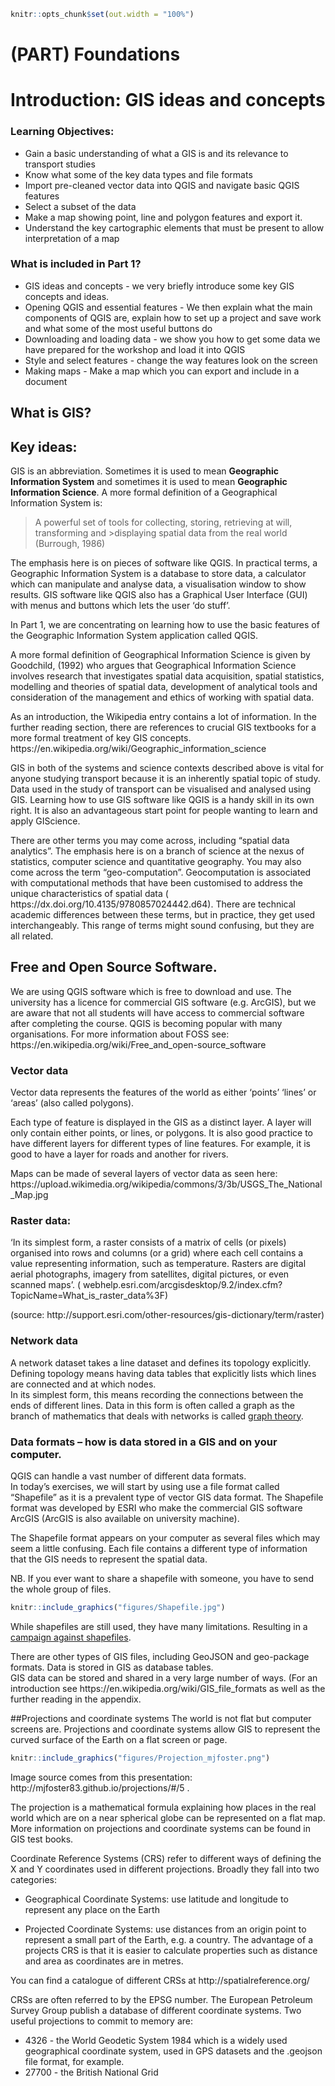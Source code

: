 \mainmatter

```r
knitr::opts_chunk$set(out.width = "100%")
```

# (PART) Foundations {-}


# Introduction: GIS ideas and concepts



### Learning Objectives: 
*    Gain a basic understanding of what a GIS is and its relevance to transport studies
*    Know what some of the key data types and file formats
*    Import pre-cleaned vector data into QGIS and navigate basic QGIS features
*    Select a subset of the data
*    Make a map showing point, line and polygon features and export it.  
*    Understand the key cartographic elements that must be present to allow interpretation of a map

### What is included in Part 1?

*    GIS ideas and concepts - we very briefly introduce some key GIS concepts and ideas.  
*    Opening QGIS and essential features - We then explain what the main components of QGIS are, explain how to set up a project and save work and what some of the most useful buttons do
*    Downloading and loading data - we show you how to get some data we have prepared for the workshop and load it into QGIS
*    Style and select features - change the way features look on the screen
*    Making maps - Make a map which you can export and include in a document 




## What is GIS? 


## Key ideas: 
GIS is an abbreviation.  Sometimes it is used to mean **Geographic Information System** and sometimes it is used to mean **Geographic Information Science**.  A more formal definition of a Geographical Information System is: 

>A powerful set of tools for collecting, storing, retrieving at will, transforming and >displaying spatial data from the real world 
(Burrough, 1986) 

The emphasis here is on pieces of software like QGIS.  In practical terms, a Geographic Information System is a database to store data, a calculator which can manipulate and analyse data, a visualisation window to show results. GIS software like QGIS also has a Graphical User Interface (GUI) with menus and buttons which lets the user 'do stuff'.  

In Part 1, we are concentrating on learning how to use the basic features of the Geographic Information System application called QGIS.


A more formal definition of Geographical Information Science is given by  
Goodchild, (1992) who argues that Geographical Information Science involves research that investigates spatial data acquisition, spatial statistics, modelling and theories of spatial data, development of analytical tools and consideration of the management and ethics of working with spatial data.  

As an introduction, the Wikipedia entry contains a lot of information.  In the further reading section, there are references to crucial GIS textbooks for a more formal treatment of key GIS concepts.    
https://en.wikipedia.org/wiki/Geographic_information_science 



GIS in both of the systems and science contexts described above is vital for anyone studying transport because it is an inherently spatial topic of study.  Data used in the study of transport can be visualised and analysed using GIS.  Learning how to use GIS software like QGIS is a handy skill in its own right.  It is also an advantageous start point for people wanting to learn and apply GIScience.

There are other terms you may come across, including "spatial data analytics". The emphasis here is on a branch of science at the nexus of statistics, computer science and quantitative geography.  You may also come across the term "geo-computation".  Geocomputation is associated with computational methods that have been customised to address the unique characteristics of spatial data ( https://dx.doi.org/10.4135/9780857024442.d64).  There are technical academic differences between these terms, but in practice, they get used interchangeably. This range of terms might sound confusing, but they are all related.  


## Free and Open Source Software.  
We are using QGIS software which is free to download and use.  The university has a licence for commercial GIS software (e.g. ArcGIS), but we are aware that not all students will have access to commercial software after completing the course.  QGIS is becoming popular with many organisations.    For more information about FOSS see: https://en.wikipedia.org/wiki/Free_and_open-source_software 



### Vector data
Vector data represents the features of the world as either 'points' 'lines' or 'areas' (also called polygons).
 
Each type of feature is displayed in the GIS as a distinct layer.  A layer will only contain either points, or lines, or polygons.  It is also good practice to have different layers for different types of line features.  For example, it is good to have a layer for roads and another for rivers.  

Maps can be made of several layers of vector data as seen here:  
https://upload.wikimedia.org/wikipedia/commons/3/3b/USGS_The_National_Map.jpg
 

 

###  Raster data:  
'In its simplest form, a raster consists of a matrix of cells (or pixels) organised into rows and columns (or a grid) where each cell contains a value representing information, such as temperature. Rasters are digital aerial photographs, imagery from satellites, digital pictures, or even scanned maps'. (
webhelp.esri.com/arcgisdesktop/9.2/index.cfm?TopicName=What_is_raster_data%3F)
 
(source:  http://support.esri.com/other-resources/gis-dictionary/term/raster) 

### Network data
A network dataset takes a line dataset and defines its topology explicitly.  Defining topology means having data tables that explicitly lists which lines are connected and at which nodes.  
In its simplest form, this means recording the connections between the ends of different lines.  Data in this form is often called a graph as the branch of mathematics that deals with networks is called [graph theory](https://en.wikipedia.org/wiki/Graph_theory).

### Data formats – how is data stored in a GIS and on your computer.  
QGIS can handle a vast number of different data formats.  
In today's exercises, we will start by using use a file format called "Shapefile" as it is a prevalent type of vector GIS data format.  The Shapefile format was developed by ESRI who make the commercial GIS software ArcGIS (ArcGIS is also available on university machine).
  
The Shapefile format appears on your computer as several files which may seem a little confusing.  Each file contains a different type of information that the GIS needs to represent the spatial data.  

NB. If you ever want to share a shapefile with someone, you have to send the whole group of files.


```r
knitr::include_graphics("figures/Shapefile.jpg")
```
While shapefiles are still used, they have many limitations. Resulting in a [campaign against shapefiles](http://switchfromshapefile.org/).

There are other types of GIS files, including GeoJSON and geo-package formats.  Data is stored in GIS as database tables.  
GIS data can be stored and shared in a very large number of ways.  (For an introduction see https://en.wikipedia.org/wiki/GIS_file_formats as well as the further reading in the appendix.   

##Projections and coordinate systems
The world is not flat but computer screens are.  Projections and coordinate systems allow GIS to represent the curved surface of the Earth on a flat screen or page. 


```r
knitr::include_graphics("figures/Projection_mjfoster.png")
```

Image source comes from this presentation:  http://mjfoster83.github.io/projections/#/5 .


The projection is a mathematical formula explaining how places in the real world which are on a near spherical globe can be represented on a flat map. More information on projections and coordinate systems can be found in GIS test books.  


Coordinate Reference Systems (CRS) refer to different ways of defining the X and Y coordinates used in different projections. Broadly they fall into two categories:

* Geographical Coordinate Systems: use latitude and longitude to represent any place on the Earth

* Projected Coordinate Systems: use distances from an origin point to represent a small part of the Earth, e.g. a country. The advantage of a projects CRS is that it is easier to calculate properties such as distance and area as coordinates are in metres.

You can find a catalogue of different CRSs at http://spatialreference.org/

CRSs are often referred to by the EPSG number. The European Petroleum Survey Group publish a database of different coordinate systems. Two useful projections to commit to memory are:

* 4326 - the World Geodetic System 1984 which is a widely used  geographical coordinate system, used in GPS datasets and the .geojson file format, for example.
* 27700 - the British National Grid




